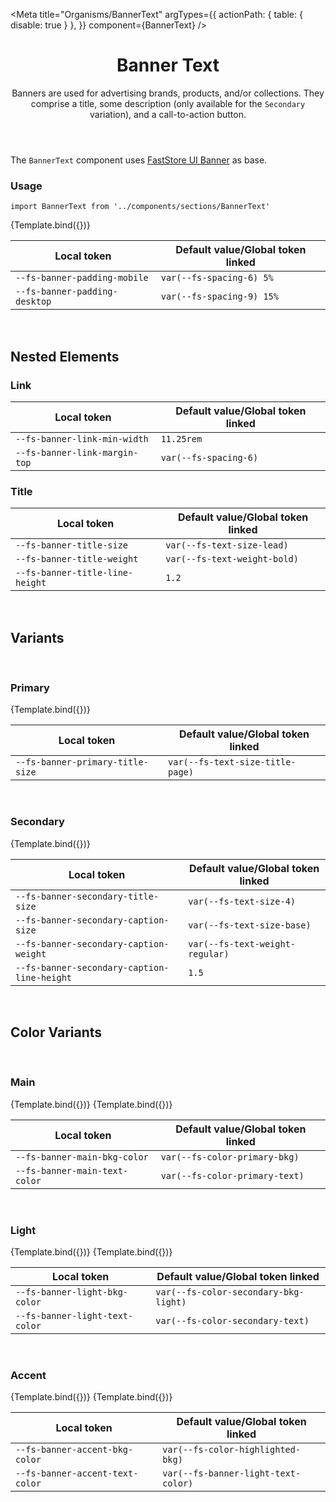

<Meta
  title="Organisms/BannerText"
  argTypes={{
    actionPath: { table: { disable: true } },
  }}
  component={BannerText}
/>


<header>

# Banner Text

Banners are used for advertising brands, products, and/or collections. They comprise a title, some description (only available for the `Secondary` variation), and a call-to-action button.

</header>

The `BannerText` component uses [FastStore UI Banner](https://www.faststore.dev/reference/ui/molecules/Banner) as base.

### Usage

`import BannerText from '../components/sections/BannerText'`

<Canvas>
  <Story
    name="BannerText"
    args={{
      title:
        'Receive our news and promotions in advance. Enjoy and get 10% off on your first purchase.',
      actionPath: '/',
      actionLabel: 'Call to action',
      colorVariant: 'accent',
    }}
  >
    {Template.bind({})}
  </Story>
</Canvas>

<ArgsTable story="BannerText" />

| Local token                              | Default value/Global token linked    |
| ---------------------------------------- | ------------------------------------ |
| <code>--fs-banner-padding-mobile</code>  | <code>var(--fs-spacing-6) 5%</code>  |
| <code>--fs-banner-padding-desktop</code> | <code>var(--fs-spacing-9) 15%</code> |

<br />

## Nested Elements

### Link

| Local token                              | Default value/Global token linked |
| ---------------------------------------- | --------------------------------- |
| <code>--fs-banner-link-min-width</code>  | <code>11.25rem</code>             |
| <code>--fs-banner-link-margin-top</code> | <code>var(--fs-spacing-6)</code>  |

### Title

| Local token                                | Default value/Global token linked       |
| ------------------------------------------ | --------------------------------------- |
| <code>--fs-banner-title-size</code>        | <code>var(--fs-text-size-lead)</code>   |
| <code>--fs-banner-title-weight</code>      | <code>var(--fs-text-weight-bold)</code> |
| <code>--fs-banner-title-line-height</code> | <code>1.2</code>                        |

<br />

## Variants

<br />

### Primary

<Canvas>
  <Story
    name="Primary"
    args={{
      title:
        'Receive our news and promotions in advance. Enjoy and get 10% off on your first purchase.',
      actionPath: '/',
      actionLabel: 'Call to action',
    }}
  >
    {Template.bind({})}
  </Story>
</Canvas>

| Local token                                 | Default value/Global token linked           |
| ------------------------------------------- | ------------------------------------------- |
| <code>--fs-banner-primary-title-size</code> | <code>var(--fs-text-size-title-page)</code> |

<br />

### Secondary

<Canvas>
  <Story
    name="Secondary"
    args={{
      variant: 'secondary',
      title: 'Receive our news and promotions in advance.',
      caption: 'Enjoy and get 10% off on your first purchase.',
      actionPath: '/',
      actionLabel: 'Call to action',
      colorVariant: 'main',
    }}
  >
    {Template.bind({})}
  </Story>
</Canvas>

| Local token                                            | Default value/Global token linked          |
| ------------------------------------------------------ | ------------------------------------------ |
| <code>--fs-banner-secondary-title-size</code>          | <code>var(--fs-text-size-4)</code>         |
| <code>--fs-banner-secondary-caption-size</code>        | <code>var(--fs-text-size-base)</code>      |
| <code>--fs-banner-secondary-caption-weight</code>      | <code>var(--fs-text-weight-regular)</code> |
| <code>--fs-banner-secondary-caption-line-height</code> | <code>1.5</code>                           |

<br />

## Color Variants

<br />

### Main

<Canvas isColumn>
  <Story
    name="Main"
    args={{
      title: 'Receive our news and promotions in advance.',
      caption: 'Enjoy and get 10% off on your first purchase.',
      actionPath: '/',
      actionLabel: 'Call to action',
    }}
  >
    {Template.bind({})}
  </Story>
  <Story
    name="Secondary Main"
    args={{
      variant: 'secondary',
      title: 'Receive our news and promotions in advance.',
      caption: 'Enjoy and get 10% off on your first purchase.',
      actionPath: '/',
      actionLabel: 'Call to action',
    }}
  >
    {Template.bind({})}
  </Story>
</Canvas>

<table
  style={{
    width: '100%',
  }}
>
  <thead>
    <tr>
      <th>Local token</th>
      <th>Default value/Global token linked</th>
    </tr>
  </thead>
  <tbody>
    <tr>
      <td>
        <code>--fs-banner-main-bkg-color</code>
      </td>
      <td>
        <div style={{ backgroundColor: 'var(--fs-color-primary-bkg)' }} />
        <code>var(--fs-color-primary-bkg)</code>
      </td>
    </tr>
    <tr>
      <td>
        <code>--fs-banner-main-text-color</code>
      </td>
      <td>
        <div style={{ backgroundColor: 'var(--fs-color-primary-text)' }} />
        <code>var(--fs-color-primary-text)</code>
      </td>
    </tr>
  </tbody>
</table>

<br />

### Light

<Canvas isColumn>
  <Story
    name="Light"
    args={{
      title: 'Receive our news and promotions in advance.',
      caption: 'Enjoy and get 10% off on your first purchase.',
      actionPath: '/',
      actionLabel: 'Call to action',
      colorVariant: 'light',
    }}
  >
    {Template.bind({})}
  </Story>
  <Story
    name="Secondary Light"
    args={{
      variant: 'secondary',
      title: 'Receive our news and promotions in advance.',
      caption: 'Enjoy and get 10% off on your first purchase.',
      actionPath: '/',
      actionLabel: 'Call to action',
      colorVariant: 'light',
    }}
  >
    {Template.bind({})}
  </Story>
</Canvas>

<table
  style={{
    width: '100%',
  }}
>
  <thead>
    <tr>
      <th>Local token</th>
      <th>Default value/Global token linked</th>
    </tr>
  </thead>
  <tbody>
    <tr>
      <td>
        <code>--fs-banner-light-bkg-color</code>
      </td>
      <td>
        <div
          style={{ backgroundColor: 'var(--fs-color-secondary-bkg-light)' }}
        />
        <code>var(--fs-color-secondary-bkg-light)</code>
      </td>
    </tr>
    <tr>
      <td>
        <code>--fs-banner-light-text-color</code>
      </td>
      <td>
        <div style={{ backgroundColor: 'var(--fs-color-secondary-text)' }} />
        <code>var(--fs-color-secondary-text)</code>
      </td>
    </tr>
  </tbody>
</table>

<br />

### Accent

<Canvas isColumn>
  <Story
    name="Accent"
    args={{
      title: 'Receive our news and promotions in advance.',
      caption: 'Enjoy and get 10% off on your first purchase.',
      actionPath: '/',
      actionLabel: 'Call to action',
      colorVariant: 'accent',
    }}
  >
    {Template.bind({})}
  </Story>
  <Story
    name="Secondary Accent"
    args={{
      variant: 'secondary',
      title: 'Receive our news and promotions in advance.',
      caption: 'Enjoy and get 10% off on your first purchase.',
      actionPath: '/',
      actionLabel: 'Call to action',
      colorVariant: 'accent',
    }}
  >
    {Template.bind({})}
  </Story>
</Canvas>

<table
  style={{
    width: '100%',
  }}
>
  <thead>
    <tr>
      <th>Local token</th>
      <th>Default value/Global token linked</th>
    </tr>
  </thead>
  <tbody>
    <tr>
      <td>
        <code>--fs-banner-accent-bkg-color</code>
      </td>
      <td>
        <div style={{ backgroundColor: 'var(--fs-color-highlighted-bkg)' }} />
        <code>var(--fs-color-highlighted-bkg)</code>
      </td>
    </tr>
    <tr>
      <td>
        <code>--fs-banner-accent-text-color</code>
      </td>
      <td>
        <div style={{ backgroundColor: 'var(--fs-color-secondary-text)' }} />
        <code>var(--fs-banner-light-text-color)</code>
      </td>
    </tr>
  </tbody>
</table>
